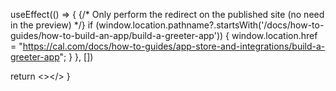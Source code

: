
  useEffect(() => {
    {/* Only perform the redirect on the published site (no need in the preview) */}
    if (window.location.pathname?.startsWith('/docs/how-to-guides/how-to-build-an-app/build-a-greeter-app')) {
      window.location.href = "https://cal.com/docs/how-to-guides/app-store-and-integrations/build-a-greeter-app";
    }
  }, [])
  
  return <></>
}

<Redirect />
